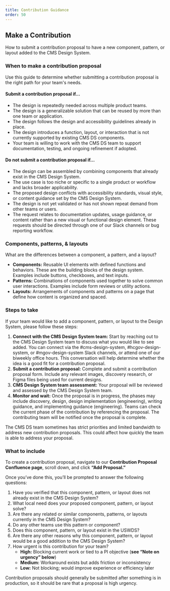 ```yaml
---
title: Contribution Guidance
order: 50
---
```



## Make a Contribution
How to submit a contribution proposal to have a new component, pattern, or layout added to the CMS Design System.

### When to make a contribution proposal
Use this guide to determine whether submitting a contribution proposal is the right path for your team's needs.

#### Submit a contribution proposal if…
- The design is repeatedly needed across multiple product teams.
- The design is a generalizable solution that can be reused by more than one team or application.
- The design follows the design and accessibility guidelines already in place.
- The design introduces a function, layout, or interaction that is not currently supported by existing CMS DS components.
- Your team is willing to work with the CMS DS team to support documentation, testing, and ongoing refinement if adopted.

#### Do not submit a contribution proposal if…
- The design can be assembled by combining components that already exist in the CMS Design System.
- The use case is too niche or specific to a single product or workflow and lacks broader applicability.
- The proposed design conflicts with accessibility standards, visual style, or content guidance set by the CMS Design System.
- The design is not yet validated or has not shown repeat demand from other teams or users.
- The request relates to documentation updates, usage guidance, or content rather than a new visual or functional design element. These requests should be directed through one of our Slack channels or bug reporting workflow.

### Components, patterns, & layouts
What are the differences between a component, a pattern, and a layout?

- **Components:** Reusable UI elements with defined functions and behaviors. These are the building blocks of the design system. Examples include buttons, checkboxes, and text inputs.
- **Patterns:** Combinations of components used together to solve common user interactions. Examples include form reviews or utility actions.
- **Layouts:** Arrangements of components and patterns on a page that define how content is organized and spaced.

### Steps to take
If your team would like to add a component, pattern, or layout to the Design System, please follow these steps:

1. **Connect with the CMS Design System team:** Start by reaching out to the CMS Design System team to discuss what you would like to see added. You can connect via the #cms-design-system, #hcgov-design-system, or #mgov-design-system Slack channels, or attend one of our biweekly office hours. This conversation will help determine whether the idea is a good fit for a contribution proposal.
2. **Submit a contribution proposal:** Complete and submit a contribution proposal form. Include any relevant images, discovery research, or Figma files being used for current designs.
3. **CMS Design System team assessment:** Your proposal will be reviewed and assessed by the CMS Design System team.
4. **Monitor and wait:** Once the proposal is in progress, the phases may include discovery, design, design implementation (engineering), writing guidance, and implementing guidance (engineering). Teams can check the current phase of the contribution by referencing the proposal. The contributing team will be notified once the proposal is complete.

<Alert heading="Note on response times" variation="warn">
  The CMS DS team sometimes has strict priorities and limited bandwidth to address new contribution proposals. This could affect how quickly the team is able to address your proposal.
</Alert>

### What to include
To create a contribution proposal, navigate to our **Contribution Proposal Confluence page**, scroll down, and click **“Add Proposal.”**

Once you’ve done this, you’ll be prompted to answer the following questions:

1. Have you verified that this component, pattern, or layout does not already exist in the CMS Design System?
2. What local need does your proposed component, pattern, or layout solve?
3. Are there any related or similar components, patterns, or layouts currently in the CMS Design System?
4. Do any other teams use this pattern or component?
5. Does this component, pattern, or layout exist in the USWDS?
6. Are there any other reasons why this component, pattern, or layout would be a good addition to the CMS Design System?
7. How urgent is this contribution for your team?  
   - **High:** Blocking current work or tied to a PI objective (**see “Note on urgency” below**)   
   - **Medium:** Workaround exists but adds friction or inconsistency  
   - **Low:** Not blocking; would improve experience or efficiency later  

<Alert heading="Note on urgency" variation="warn">
  Contribution proposals should generally be submitted after something is in production, so it should be rare that a proposal is high urgency.
</Alert>

